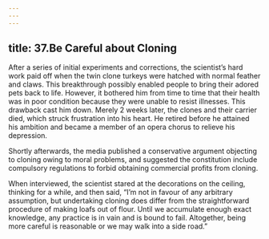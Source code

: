 ```yaml
---
---
---
```

title: 37.Be Careful about Cloning
---


After a series of initial experiments and corrections, the scientist’s hard work paid off when the twin clone turkeys were hatched with normal feather and claws. This breakthrough possibly enabled people to bring their adored pets back to life. However, it bothered him from time to time that their health was in poor condition because they were unable to resist illnesses. This drawback cast him down. Merely 2 weeks later, the clones and their carrier died, which struck frustration into his heart. He retired before he attained his ambition and became a member of an opera chorus to relieve his depression.

Shortly afterwards, the media published a conservative argument objecting to cloning owing to moral problems, and suggested the constitution include compulsory regulations to forbid obtaining commercial profits from cloning.

When interviewed, the scientist stared at the decorations on the ceiling, thinking for a while, and then said, “I’m not in favour of any arbitrary assumption, but undertaking cloning does differ from the straightforward procedure of making loafs out of flour. Until we accumulate enough exact knowledge, any practice is in vain and is bound to fail. Altogether, being more careful is reasonable or we may walk into a side road.”